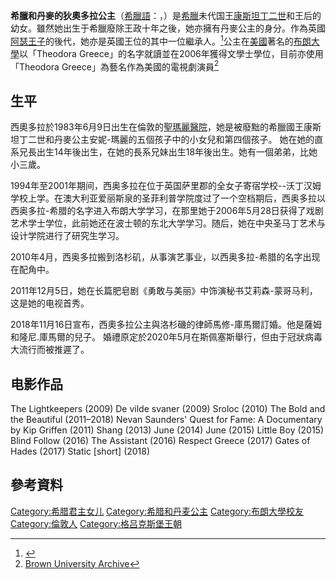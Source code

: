 {{Infobox Monarch|royal|consort
| name            = 狄奧多拉<br/>Theodora
| title           = 希臘和丹麥的公主（''HRH'' Princess of Greece and Denmark）
| image           = Princess Theodora 2012.jpg
| caption         =
| consortreign    =
| spouse          =
| issue           =
| royal house   =[[格呂克斯堡王朝|格呂克斯堡王朝]]
| othertitles     =
| father          = [[康斯坦丁二世_(希腊)|康斯坦丁二世]]
| mother          = [[丹麥的安妮-瑪麗|丹麥的安妮-瑪麗]]
| birth_date   = {{birth date and age|1983|6|9}}
| birth_place  = {{UK}}[[倫敦|倫敦]][[帕丁頓|帕丁頓]][[聖瑪麗醫院|聖瑪麗醫院]]
|}}

'''希臘和丹麥的狄奧多拉公主'''（[[希臘語|希臘語]]：{{lang|el|Θεοδώρα της Ελλάδας και Δανίας}}，{{bd|1983年|6月9日|catIdx=T}}）是[[希臘|希臘]]未代国王[[康斯坦丁二世_(希腊)|康斯坦丁二世]]和王后的幼女。雖然她出生于希臘廢除王政十年之後，她亦擁有丹麥公主的身分。作為英國[[阿瑟王子_(康诺特和斯特拉森公爵)|阿瑟王子]]的後代，她亦是英國王位的其中一位繼承人。<ref>{{Cite web |url=http://www.forbes.com/2008/05/23/royals-celebrity-monarchs-biz-billies-cz_ls_0527royals_slide_14.html |title=福布斯 |accessdate=2014-07-04 |archive-date=2019-09-15 |archive-url=https://web.archive.org/web/20190915101117/https://www.forbes.com/2008/05/23/royals-celebrity-monarchs-biz-billies-cz_ls_0527royals_slide_14.html |dead-url=no }}</ref>公主在[[美國|美國]]著名的[[布朗大學|布朗大學]]以「Theodora Greece」的名字就讀並在2006年獲得文學士學位，目前亦使用「Theodora Greece」為藝名作為美國的電視劇演員<ref>[https://web.archive.org/web/20080703230637/http://www.brown.edu/Facilities/Theatre/pr/prGreeks.htm Brown University Archive]</ref>
==生平==
西奧多拉於1983年6月9日出生在倫敦的[[聖瑪麗醫院|聖瑪麗醫院]]，她是被廢黜的希臘國王康斯坦丁二世和丹麥公主安妮-瑪麗的五個孩子中的小女兒和第四個孩子。 她在她的直系兄長出生14年後出生，在她的長系兄妹出生18年後出生。她有一個弟弟，比她小三歲。

1994年至2001年期间，西奥多拉在位于英国萨里郡的全女子寄宿学校--沃丁汉姆学校上学。在澳大利亚爱丽斯泉的圣菲利普学院度过了一个空档期后，西奥多拉以西奥多拉-希腊的名字进入布朗大学学习，在那里她于2006年5月28日获得了戏剧艺术学士学位，此前她还在波士顿的东北大学学习。随后，她在中央圣马丁艺术与设计学院进行了研究生学习。

2010年4月，西奥多拉搬到洛杉矶，从事演艺事业，以西奥多拉-希腊的名字出现在配角中。

2011年12月5日，她在长篇肥皂剧《勇敢与美丽》中饰演秘书艾莉森-蒙哥马利，这是她的电视首秀。

2018年11月16日宣布，西奧多拉公主與洛杉磯的律師馬修-庫馬爾訂婚。他是薩姆和隆尼.庫馬爾的兒子。
婚禮原定於2020年5月在斯佩塞斯舉行，但由于冠狀病毒大流行而被推遲了。

==电影作品==
The Lightkeepers (2009)
De vilde svaner (2009)
Sroloc (2010)
The Bold and the Beautiful (2011–2018)
Nevan Saunders' Quest for Fame: A Documentary by Kip Griffen (2011)
Shang (2013)
June (2014)
June (2015)
Little Boy (2015)
Blind Follow (2016)
The Assistant (2016)
Respect Greece (2017)
Gates of Hades (2017)
Static [short] (2018)








== 參考資料 ==
{{Reflist|2}}

{{DEFAULTSORT:Theodora}}
[[Category:希腊君主女儿|Category:希腊君主女儿]]
[[Category:希腊和丹麦公主|Category:希腊和丹麦公主]]
[[Category:布朗大學校友|Category:布朗大學校友]]
[[Category:倫敦人|Category:倫敦人]]
[[Category:格吕克斯堡王朝|Category:格吕克斯堡王朝]]